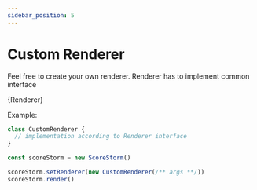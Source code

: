 ```yaml
---
sidebar_position: 5
---
```


# Custom Renderer

Feel free to create your own renderer.
Renderer has to implement common interface


<CodeBlock language="jsx">{Renderer}</CodeBlock>

Example:

```js
class CustomRenderer {
  // implementation according to Renderer interface
}

const scoreStorm = new ScoreStorm()

scoreStorm.setRenderer(new CustomRenderer(/** args **/))
scoreStorm.render()
```
